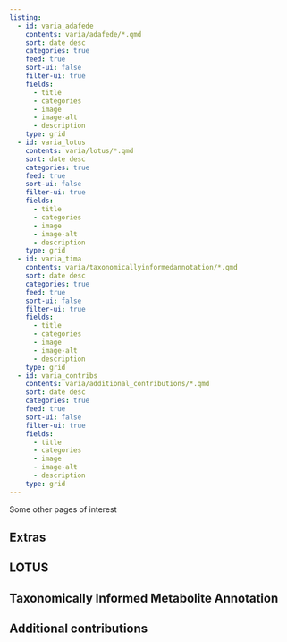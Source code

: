 ```yaml
---
listing:
  - id: varia_adafede
    contents: varia/adafede/*.qmd
    sort: date desc
    categories: true
    feed: true
    sort-ui: false
    filter-ui: true
    fields:
      - title
      - categories
      - image
      - image-alt
      - description
    type: grid
  - id: varia_lotus
    contents: varia/lotus/*.qmd
    sort: date desc
    categories: true
    feed: true
    sort-ui: false
    filter-ui: true
    fields:
      - title
      - categories
      - image
      - image-alt
      - description
    type: grid
  - id: varia_tima
    contents: varia/taxonomicallyinformedannotation/*.qmd
    sort: date desc
    categories: true
    feed: true
    sort-ui: false
    filter-ui: true
    fields:
      - title
      - categories
      - image
      - image-alt
      - description
    type: grid
  - id: varia_contribs
    contents: varia/additional_contributions/*.qmd
    sort: date desc
    categories: true
    feed: true
    sort-ui: false
    filter-ui: true
    fields:
      - title
      - categories
      - image
      - image-alt
      - description
    type: grid
---
```


Some other pages of interest

## Extras

:::{#varia_adafede}
:::

## LOTUS

:::{#varia_lotus}
:::

## Taxonomically Informed Metabolite Annotation

:::{#varia_tima}
:::

## Additional contributions

:::{#varia_contribs}
:::
